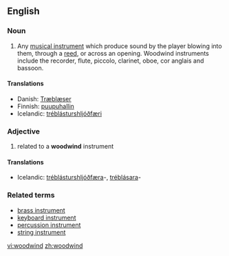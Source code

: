 ==English==

===Noun===
{{en-noun}}

#{{music}} Any  [[musical instrument]] which produce sound by the player blowing into them, through a [[reed]], or across an opening. Woodwind instruments include the recorder, flute, piccolo, clarinet, oboe, cor anglais and bassoon.

====Translations====
{{trans-top|musical instrument}}
*Danish: [http://da.wikipedia.org/wiki/Tr%C3%A6bl%C3%A6ser Træblæser]
*Finnish: [[puupuhallin]]
*Icelandic: [[tréblásturshljóðfæri]] {{n}}
{{trans-mid}}
{{trans-bottom}}

===Adjective===
{{en-adj|-}}

# related to a '''woodwind''' instrument

====Translations====

{{trans-top|related to a woodwind instrument}}
*Icelandic: [[tréblásturshljóðfæra]]-, [[tréblásara]]-
{{trans-mid}}
{{trans-bottom}}

===Related terms===
*[[brass instrument]]
*[[keyboard instrument]]
*[[percussion instrument]]
*[[string instrument]]

[[vi:woodwind]]
[[zh:woodwind]]
